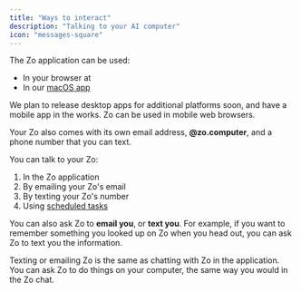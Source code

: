 ```yaml
---
title: "Ways to interact"
description: "Talking to your AI computer"
icon: "messages-square"
---
```



The Zo application can be used:

- <Icon icon="globe" /> In your browser at <HandleLink />
- <Icon icon="app-window" /> In our [macOS app](https://github.com/SubstrateLabs/Zo/releases/latest/download/Zo.dmg)

<Info>
  We plan to release desktop apps for additional platforms soon, and have a mobile app in the works. Zo can be used in
  mobile web browsers.
</Info>

Your Zo also comes with its own email address, **<Handle/>@zo.computer**, and a phone number that you can text.

You can talk to your Zo:

1. <Icon icon="app-window" /> In the Zo application
2. <Icon icon="send" /> By emailing your Zo's email
3. <Icon icon="message-square-more" /> By texting your Zo's number
4. <Icon icon="calendar" /> Using [scheduled tasks](/scheduled-tasks)

You can also ask Zo to <Icon icon="inbox" /> **email you**, or <Icon icon="phone" /> **text you**. For example, if you want to remember something you looked up on Zo when you head out, you can ask Zo to text you the information.

<Tip>
  Texting or emailing Zo is the same as chatting with Zo in the application. You can ask Zo to do things on your
  computer, the same way you would in the Zo chat.
</Tip>
